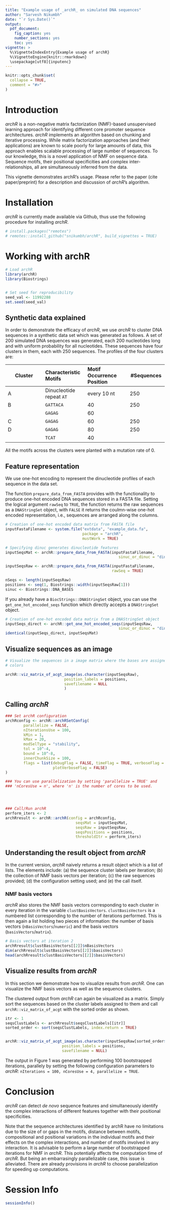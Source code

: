 ```yaml
---
title: "Example usage of _archR_ on simulated DNA sequences"
author: "Sarvesh Nikumbh"
date: "`r Sys.Date()`"
output:
  pdf_document:
    fig_caption: yes
    number_sections: yes
    toc: yes
vignette: >
  %\VignetteIndexEntry{Example usage of archR}
  %\VignetteEngine{knitr::rmarkdown}
  \usepackage[utf8]{inputenc}
---
```




```r
knitr::opts_chunk$set(
  collapse = TRUE,
  comment = "#>"
)

```

# Introduction
_archR_ is a non-negative matrix factorization (NMF)-based unsupervised 
learning approach for identifying different core promoter sequence 
architectures. 
_archR_ implements an algorithm based on chunking and iterative 
processing. 
While matrix factorization approaches (and their applications) are known to 
scale poorly for large amounts of data, this approach enables scalable 
processing of large number of sequences.
To our knowledge, this is a novel application of NMF on sequence data.
Sequence motifs, their positional specificities and complex 
inter-relationships, all are simultaneously inferred from the data. 


This vignette demonstrates archR's usage. 
Please refer to the paper (cite paper/preprint) for a description and 
discussion of _archR_'s algorithm.


# Installation
_archR_ is currently made available via Github, thus use the following procedure
for installing _archR_.
```r
# install.packages("remotes")
# remotes::install_github("snikumbh/archR", build_vignettes = TRUE)
```

# Working with archR
```r
# Load archR
library(archR)
library(Biostrings)


# Set seed for reproducibility
seed_val <- 11992288
set.seed(seed_val)

```

## Synthetic data explained

In order to demonstrate the efficacy of _archR_, we use _archR_ to cluster DNA 
sequences in a synthetic data set which was generated as follows. 
A set of 200 simulated DNA sequences was generated, each 200 nucleotides long 
and with uniform probability for all nucleotides. 
These sequences have four clusters in them, each with 250 sequences. 
The profiles of the four clusters are:


| Cluster | Characteristic Motifs | Motif Occurrence Position | #Sequences 
|----------|:----------|:----------|----------
| A | Dinucleotide repeat `AT` | every 10 nt | 250
| B | `GATTACA` | 40 | 250
|   | `GAGAG` | 60 |
| C | `GAGAG` | 60 | 250
| D | `GAGAG` | 80 | 250
|   | `TCAT`  | 40 |
<!-- ----------|----------|----------|----------| -->

All the motifs across the clusters were planted with a mutation rate of 0.


## Feature representation

We use one-hot encoding to represent the dinucleotide profiles of each sequence 
in the data set.


The function `prepare_data_from_FASTA` provides with the functionality to 
produce one-hot encoded DNA sequences stored in a FASTA file.
Setting the logical argument `rawSeq` to `TRUE`, the function returns the raw 
sequences as a `DNAStringSet` object, with `FALSE` it returns the coulmn-wise 
one-hot encoded representation, i.e., sequences are arranged along the columns.

```r
# Creation of one-hot encoded data matrix from FASTA file
inputFastaFilename <- system.file("extdata", "example_data.fa", 
                                  package = "archR", 
                                  mustWork = TRUE)

# Specifying dinuc generates dinucleotide features
inputSeqsMat <- archR::prepare_data_from_FASTA(inputFastaFilename,
                                                  sinuc_or_dinuc = "dinuc")

inputSeqsRaw <- archR::prepare_data_from_FASTA(inputFastaFilename, 
                                               rawSeq = TRUE)

nSeqs <- length(inputSeqsRaw)
positions <- seq(1, Biostrings::width(inputSeqsRaw[1]))
sinuc <- Biostrings::DNA_BASES

```

If you already have a `BiocStrings::DNAStringSet` object, you can use the 
`get_one_hot_encoded_seqs` function which directly accepts a `DNAStringSet` 
object.
```r
# Creation of one-hot encoded data matrix from a DNAStringSet object
inputSeqs_direct <- archR::get_one_hot_encoded_seqs(inputSeqsRaw, 
                                                  sinuc_or_dinuc = "dinuc")
identical(inputSeqs_direct, inputSeqsMat)
```


## Visualize sequences as an image

```r
# Visualize the sequences in a image matrix where the bases are assigned fixed
# colors

archR::viz_matrix_of_acgt_image(as.character(inputSeqsRaw), 
                          position_labels = positions, 
                          savefilename = NULL
                          )

```


## Calling _archR_


```r
### Set archR configuration
archRconfig <- archR::archRSetConfig(
        parallelize = FALSE,
        nIterationsUse = 100,
        kMin = 1,
        kMax = 20,
        modSelType = "stability",
        tol = 10^-4,
        bound = 10^-8,
        innerChunkSize = 100,
        flags = list(debugFlag = FALSE, timeFlag = TRUE, verboseFlag = TRUE,
                     plotVerboseFlag = FALSE)
)

### You can use parallelization by setting 'parallelize = TRUE' and 
### 'nCoresUse = n', where 'n' is the number of cores to be used.




### Call/Run archR
perform_iters <- 2
archRresult <- archR::archR(config = archRconfig,
                               seqsMat = inputSeqsMat,
                               seqsRaw = inputSeqsRaw,
                               seqsPositions = positions,
                               thresholdItr = perform_iters)

```



## Understanding the result object from _archR_

In the current version, _archR_ naively returns a result object which is a list 
of lists.
The elements include: (a) the sequence cluster labels per iteration; (b) the 
collection of NMF basis vectors per iteration; (c) the raw sequences provided; 
(d) the configuration setting used; and (e) the call itself.



### NMF basis vectors
_archR_ also stores the NMF basis vectors corresponding to each cluster in 
every iteration in the variable `clustBasisVectors`. `clustBasisVectors` 
is a numbered list corresponding to the number of iterations performed.
This is then again a list holding two pieces of information: the number of 
basis vectors (`nBasisVectors`/`numeric`) and the basis vectors 
(`basisVectors`/`matrix`).

```r

# Basis vectors at iteration 2
archRresult$clustBasisVectors[[2]]$nBasisVectors
dim(archRresult$clustBasisVectors[[2]]$basisVectors)
head(archRresult$clustBasisVectors[[2]]$basisVectors)
```


## Visualize results from _archR_

In this section we demonstrate how to visualize results from _archR_. 
One can visualize the NMF basis vectors as well as the sequence clusters.

<!-- ### Visualizing NMF basis vectors at any iteration -->
<!-- We can visualize the basis vectors corresponding to each cluster at any  -->
<!-- iteration.  -->
<!-- These per-iteration basis vectors are available from the `archRresult` object  -->
<!-- (see above Section). -->

<!-- ```{r viz-BV-1, echo=TRUE, fig.height=2, fig.width=25} -->
<!-- archR::viz_basis_vectors_as_seqlogo( -->
<!--     archRresult$clustBasisVectors[[1]]$basisVectors, -->
<!--     position_labels = positions, -->
<!--     plotMethod = "bits" -->
<!-- ) -->

<!-- archR::viz_basis_vectors_as_heatmap( -->
<!--     archRresult$clustBasisVectors[[1]]$basisVectors, -->
<!--     position_labels = positions) -->
<!-- ``` -->


<!-- ```{r viz-BV-2, fig.height=2, fig.width=25, echo=TRUE} -->
<!-- archR::viz_basis_vectors_as_seqlogo( -->
<!--     archRresult$clustBasisVectors[[2]]$basisVectors, -->
<!--     position_labels = positions, -->
<!--     plotMethod = "bits" -->
<!-- ) -->

<!-- archR::viz_basis_vectors_as_heatmap( -->
<!--   archRresult$clustBasisVectors[[2]]$basisVectors, -->
<!--   position_labels = positions) -->
<!-- ``` -->



<!-- ```{r visualize-basis-vectors-combined, echo=TRUE, fig.height=4, fig.width=25} -->
<!-- archR::viz_basis_vectors_in_combined_heatmaps_seqlogos( -->
<!--   archRresult$clustBasisVectors[[2]]$basisVectors, -->
<!--   position_labels = positions, plotMethod = "bits", savePDFfilename = NULL -->
<!-- ) -->
<!-- ``` -->
<!-- The `plotMethod` argument to functions producing sequence logos is supplied to  -->
<!-- the call to `ggseqlogo`. The possible values are `custom`, `bits`. -->


The clustered output from _archR_ can again be visualized as a matrix. Simply 
sort the sequences based on the cluster labels assigned to them and call 
`archR::viz_matrix_of_acgt` with the sorted order as shown.
```r

itr <- 1
seqsClustLabels <- archRresult$seqsClustLabels[[itr]]
sorted_order <- sort(seqsClustLabels, index.return = TRUE)


archR::viz_matrix_of_acgt_image(as.character(inputSeqsRaw[sorted_order$ix]), 
                         position_labels = positions,
                         savefilename = NULL)
```
<!-- ![_archR_ result on example data w/ clusters](./archR-result-example-data.png) -->


The output in Figure 1 was generated by performing 100 bootstrapped iterations, 
parallely by setting the following configuration parameters to _archR_:
`nIterations = 100, nCoresUse = 4, parallelize = TRUE`.

# Conclusion

_archR_ can detect _de novo_ sequence features and simultaneously identify the 
complex interactions of different features together with their positional 
specificities.

Note that the sequence architectures identified by archR have no limitations 
due to the size of or gaps in the motifs, distance between motifs, compositional
and positional variations in the individual motifs and their effects on the 
complex interactions, and number of motifs involved in any interaction. 
It is advisable to perform a large number of bootstrapped iterations for NMF in 
_archR_. This potentially affects the computation time of _archR_. But being an 
embarrasingly parallelizable case, this issue is alleviated. There are already 
provisions in _archR_ to choose parallelization for speeding up computations.

# Session Info
```r
sessionInfo()
```
